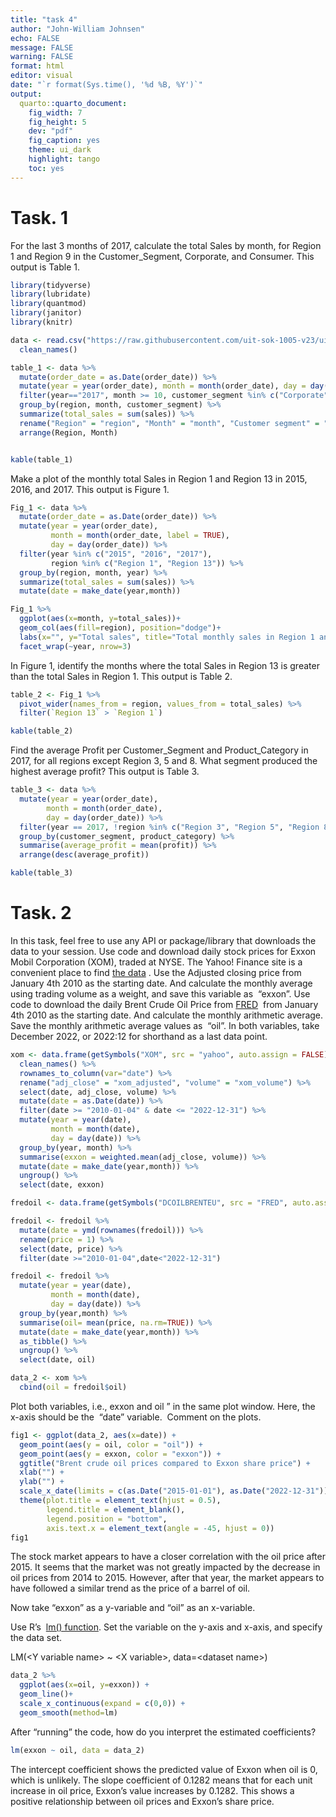 ---
title: "task 4"
author: "John-William Johnsen"
echo: FALSE
message: FALSE
warning: FALSE
format: html
editor: visual
date: "`r format(Sys.time(), '%d %B, %Y')`"
output: 
  quarto::quarto_document:
    fig_width: 7
    fig_height: 5
    dev: "pdf"
    fig_caption: yes
    theme: ui_dark
    highlight: tango
    toc: yes
---

# Task. 1

For the last 3 months of 2017, calculate the total Sales by month, for Region 1 and Region 9 in the Customer_Segment, Corporate, and Consumer. This output is Table 1.

```{r, warning=FALSE, message=FALSE}
library(tidyverse)
library(lubridate)
library(quantmod)
library(janitor)
library(knitr)
```

```{r}
data <- read.csv("https://raw.githubusercontent.com/uit-sok-1005-v23/uit-sok-1005-v23.github.io/main/storedata.csv") %>% 
  clean_names()
```

```{r}
table_1 <- data %>% 
  mutate(order_date = as.Date(order_date)) %>% 
  mutate(year = year(order_date), month = month(order_date), day = day(order_date)) %>% 
  filter(year=="2017", month >= 10, customer_segment %in% c("Corporate", "Consumer"),region %in% c("Region 1", "Region 9")) %>% 
  group_by(region, month, customer_segment) %>% 
  summarize(total_sales = sum(sales)) %>% 
  rename("Region" = "region", "Month" = "month", "Customer segment" = "customer_segment", "Total sales" = "total_sales") %>% 
  arrange(Region, Month)


kable(table_1)
```

Make a plot of the monthly total Sales in Region 1 and Region 13 in 2015, 2016, and 2017. This output is Figure 1.

```{r}
Fig_1 <- data %>% 
  mutate(order_date = as.Date(order_date)) %>% 
  mutate(year = year(order_date), 
         month = month(order_date, label = TRUE), 
         day = day(order_date)) %>% 
  filter(year %in% c("2015", "2016", "2017"),
         region %in% c("Region 1", "Region 13")) %>% 
  group_by(region, month, year) %>% 
  summarize(total_sales = sum(sales)) %>% 
  mutate(date = make_date(year,month))

Fig_1 %>% 
  ggplot(aes(x=month, y=total_sales))+
  geom_col(aes(fill=region), position="dodge")+
  labs(x="", y="Total sales", title="Total monthly sales in Region 1 and Region 13", color="Region") +
  facet_wrap(~year, nrow=3)  
```

In Figure 1, identify the months where the total Sales in Region 13 is greater than the total Sales in Region 1. This output is Table 2.

```{r}
table_2 <- Fig_1 %>% 
  pivot_wider(names_from = region, values_from = total_sales) %>% 
  filter(`Region 13` > `Region 1`) 

kable(table_2)
```

Find the average Profit per Customer_Segment and Product_Category in 2017, for all regions except Region 3, 5 and 8. What segment produced the highest average profit? This output is Table 3.

```{r}
table_3 <- data %>% 
  mutate(year = year(order_date), 
        month = month(order_date), 
        day = day(order_date)) %>% 
  filter(year == 2017, !region %in% c("Region 3", "Region 5", "Region 8")) %>% 
  group_by(customer_segment, product_category) %>% 
  summarise(average_profit = mean(profit)) %>% 
  arrange(desc(average_profit))

kable(table_3)
```

# Task. 2

In this task, feel free to use any API or package/library that downloads the data to your session. Use code and download daily stock prices for Exxon Mobil Corporation (XOM), traded at NYSE. The Yahoo! Finance site is a convenient place to find [the data](https://finance.yahoo.com/quote/XOM?p=XOM&.tsrc=fin-srch) . Use the Adjusted closing price from January 4th 2010 as the starting date. And calculate the monthly average using trading volume as a weight, and save this variable as  "exxon". Use code to download the daily Brent Crude Oil Price from [FRED](https://fred.stlouisfed.org/series/DCOILBRENTEU)  from January 4th 2010 as the starting date. And calculate the monthly arithmetic average. Save the monthly arithmetic average values as  "oil". In both variables, take December 2022, or 2022:12 for shorthand as a last data point.

```{r}
xom <- data.frame(getSymbols("XOM", src = "yahoo", auto.assign = FALSE)) %>% 
  clean_names() %>% 
  rownames_to_column(var="date") %>% 
  rename("adj_close" = "xom_adjusted", "volume" = "xom_volume") %>% 
  select(date, adj_close, volume) %>% 
  mutate(date = as.Date(date)) %>% 
  filter(date >= "2010-01-04" & date <= "2022-12-31") %>% 
  mutate(year = year(date), 
         month = month(date), 
         day = day(date)) %>% 
  group_by(year, month) %>% 
  summarise(exxon = weighted.mean(adj_close, volume)) %>% 
  mutate(date = make_date(year,month)) %>% 
  ungroup() %>% 
  select(date, exxon)

fredoil <- data.frame(getSymbols("DCOILBRENTEU", src = "FRED", auto.assign = FALSE))

fredoil <- fredoil %>% 
  mutate(date = ymd(rownames(fredoil))) %>% 
  rename(price = 1) %>% 
  select(date, price) %>% 
  filter(date >="2010-01-04",date<"2022-12-31") 

fredoil <- fredoil %>% 
  mutate(year = year(date), 
         month = month(date), 
         day = day(date)) %>% 
  group_by(year,month) %>% 
  summarise(oil= mean(price, na.rm=TRUE)) %>% 
  mutate(date = make_date(year,month)) %>% 
  as_tibble() %>% 
  ungroup() %>% 
  select(date, oil)

data_2 <- xom %>% 
  cbind(oil = fredoil$oil)
```

Plot both variables, i.e., exxon and oil " in the same plot window. Here, the x-axis should be the  "date" variable.  Comment on the plots.

```{r}
fig1 <- ggplot(data_2, aes(x=date)) +
  geom_point(aes(y = oil, color = "oil")) +
  geom_point(aes(y = exxon, color = "exxon")) +
  ggtitle("Brent crude oil prices compared to Exxon share price") +
  xlab("") +
  ylab("") +
  scale_x_date(limits = c(as.Date("2015-01-01"), as.Date("2022-12-31")), date_breaks = "1 year") +
  theme(plot.title = element_text(hjust = 0.5),
        legend.title = element_blank(),
        legend.position = "bottom",
        axis.text.x = element_text(angle = -45, hjust = 0))
fig1
```

The stock market appears to have a closer correlation with the oil price after 2015. It seems that the market was not greatly impacted by the decrease in oil prices from 2014 to 2015. However, after that year, the market appears to have followed a similar trend as the price of a barrel of oil.

Now take "exxon" as a y-variable and "oil" as an x-variable. 

Use R's  [lm() function](https://www.rdocumentation.org/packages/stats/versions/3.6.2/topics/lm). Set the variable on the y-axis and x-axis, and specify the data set. 

LM(\<Y variable name\> \~ \<X variable\>, data=\<dataset name\>)

```{r}
data_2 %>% 
  ggplot(aes(x=oil, y=exxon)) + 
  geom_line()+
  scale_x_continuous(expand = c(0,0)) +
  geom_smooth(method=lm)
```

After "running" the code, how do you interpret the estimated coefficients?

```{r}
lm(exxon ~ oil, data = data_2)
```

The intercept coefficient shows the predicted value of Exxon when oil is 0, which is unlikely. The slope coefficient of 0.1282 means that for each unit increase in oil price, Exxon's value increases by 0.1282. This shows a positive relationship between oil prices and Exxon's share price.
